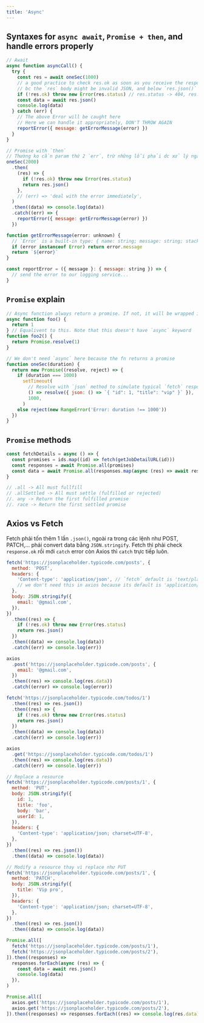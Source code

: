 ```yaml
---
title: 'Async'
---
```



## Syntaxes for `async await`, `Promise + then`, and handle errors properly

```js
// Await
async function asyncCall() {
  try {
    const res = await oneSec(1000)
    // a good practice to check res.ok as soon as you receive the response from a fetch call,
    // bc the `res` body might be invalid JSON, and below `res.json()` will lead to an error
    if (!res.ok) throw new Error(res.status) // res.status -> 404, res.statusText -> "Not Found"
    const data = await res.json()
    console.log(data)
  } catch (err) {
    // The above Error will be caught here
    // Here we can handle it appropriately, DON'T THROW AGAIN
    reportError({ message: getErrorMessage(error) })
  }
}

// Promise with `then`
// Thường ko cần param thứ 2 `err`, trừ những lỗi phải dc xử lý ngay lập tức.
oneSec(2000)
  .then(
    (res) => {
      if (!res.ok) throw new Error(res.status)
      return res.json()
    },
    // (err) => 'deal with the error immediately',
  )
  .then((data) => console.log(data))
  .catch((err) => {
    reportError({ message: getErrorMessage(error) })
  })

function getErrorMessage(error: unknown) {
  // `Error` is a built-in type: { name: string; message: string; stack?: string }
  if (error instanceof Error) return error.message
  return `${error}`
}

const reportError = ({ message }: { message: string }) => {
  // send the error to our logging service...
}
```

## `Promise` explain

```js
// Async function always return a promise. If not, it will be wrapped in a Promise
async function foo() {
  return 1
} // Equalivent to this. Note that this doesn't have `async` keyword
function foo2() {
  return Promise.resolve(1)
}

// We don't need `async` here because the fn returns a promise
function oneSec(duration) {
  return new Promise((resolve, reject) => {
    if (duration === 1000)
      setTimeout(
        // Resolve with `json` method to simulate typical `fetch` response
        () => resolve({ json: () => `{ "id": 1, "title": "vip" }` }),
        1000,
      )
    else reject(new RangeError('Error: duration !== 1000'))
  })
}
```

## `Promise` methods

```js
const fetchDetails = async () => {
  const promises = ids.map((id) => fetch(getJobDetailURL(id)))
  const responses = await Promise.all(promises)
  const data = await Promise.all(responses.map(async (res) => await res.json()))
}

// .all -> All must fullfill
// .allSettled -> All must settle (fulfilled or rejected)
//. any -> Return the first fulfilled promise
//. race -> Return the first settled promise
```

## Axios vs Fetch

Fetch phải tốn thêm 1 lần `.json()`, ngoài ra trong các lệnh như POST, PATCH,... phải convert data bằng `JSON.stringify`. Fetch thì phải check `response.ok` rồi mới `catch` error còn Axios thì `catch` trực tiếp luôn.

<Tabs>
  <TabItem value="POST" label="POST">

```js
fetch('https://jsonplaceholder.typicode.com/posts', {
  method: 'POST',
  headers: {
    'Content-type': 'application/json', // `fetch` default is 'text/plain'
    // we don't need this in axios because its default is 'application/json'
  },
  body: JSON.stringify({
    email: '@gmail.com',
  }),
})
  .then((res) => {
    if (!res.ok) throw new Error(res.status)
    return res.json()
  })
  .then((data) => console.log(data))
  .catch((err) => console.log(err))

axios
  .post('https://jsonplaceholder.typicode.com/posts', {
    email: '@gmail.com',
  })
  .then((res) => console.log(res.data))
  .catch((error) => console.log(error))
```

  </TabItem>
  
  <TabItem value="GET" label="GET">

```js
fetch('https://jsonplaceholder.typicode.com/todos/1')
  .then((res) => res.json())
  .then((res) => {
    if (!res.ok) throw new Error(res.status)
    return res.json()
  })
  .then((data) => console.log(data))
  .catch((err) => console.log(err))

axios
  .get('https://jsonplaceholder.typicode.com/todos/1')
  .then((res) => console.log(res.data))
  .catch((err) => console.log(err))
```

  </TabItem>

  <TabItem value="PUT" label="PUT">

```js
// Replace a resource
fetch('https://jsonplaceholder.typicode.com/posts/1', {
  method: 'PUT',
  body: JSON.stringify({
    id: 1,
    title: 'foo',
    body: 'bar',
    userId: 1,
  }),
  headers: {
    'Content-type': 'application/json; charset=UTF-8',
  },
})
  .then((res) => res.json())
  .then((data) => console.log(data))
```

  </TabItem>

  <TabItem value="PATCH" label="PATCH">

```js
// Modify a resource thay vì replace như PUT
fetch('https://jsonplaceholder.typicode.com/posts/1', {
  method: 'PATCH',
  body: JSON.stringify({
    title: 'Vip pro',
  }),
  headers: {
    'Content-type': 'application/json; charset=UTF-8',
  },
})
  .then((res) => res.json())
  .then((data) => console.log(data))
```

  </TabItem>

  <TabItem value="Concurrent" label="Concurrent">

```js
Promise.all([
  fetch('https://jsonplaceholder.typicode.com/posts/1'),
  fetch('https://jsonplaceholder.typicode.com/posts/2'),
]).then((responses) =>
  responses.forEach(async (res) => {
    const data = await res.json()
    console.log(data)
  }),
)

Promise.all([
  axios.get('https://jsonplaceholder.typicode.com/posts/1'),
  axios.get('https://jsonplaceholder.typicode.com/posts/2'),
]).then((responses) => responses.forEach((res) => console.log(res.data)))
```

  </TabItem>

</Tabs>
